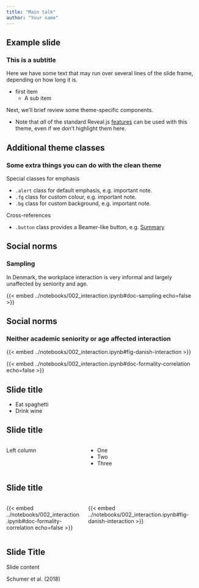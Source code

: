 ```yaml
---
title: "Main talk"
author: "Your name"
---
```


## Example slide

### This is a subtitle

Here we have some text that may run over several lines of the slide frame,
depending on how long it is.

- first item 
    - A sub item

Next, we'll brief review some theme-specific components.

- Note that _all_ of the standard Reveal.js
[features](https://quarto.org/docs/presentations/revealjs/)
can be used with this theme, even if we don't highlight them here.

## Additional theme classes

### Some extra things you can do with the clean theme

Special classes for emphasis

- `.alert` class for default emphasis, e.g. [important note]{.alert}.
- `.fg` class for custom colour, e.g. [important note]{.fg style="--col: #e64173"}.
- `.bg` class for custom background, e.g. [important note]{.bg style="--col: #e64173"}.

Cross-references

- `.button` class provides a Beamer-like button, e.g.
[[Summary]{.button}](#sec-summary)


## Social norms

### Sampling

In Denmark, the workplace interaction is very informal and largely unaffected by seniority and age. 

{{< embed ../notebooks/002_interaction.ipynb#doc-sampling echo=false >}}

## Social norms

### Neither academic seniority or age affected interaction

{{< embed ../notebooks/002_interaction.ipynb#fig-danish-interaction >}}

{{< embed ../notebooks/002_interaction.ipynb#doc-formality-correlation echo=false >}}

## Slide title

::: {.incremental}
- Eat spaghetti
- Drink wine
:::

## Slide title

:::: {.columns}

::: {.column width="40%"}
Left column
:::

::: {.column width="60%"}
- One
- Two
- Three
:::

::::

## Slide title

:::: {.columns}

::: {.column width="40%"}
{{< embed ../notebooks/002_interaction.ipynb#doc-formality-correlation echo=false >}}
:::

::: {.column width="60%"}
{{< embed ../notebooks/002_interaction.ipynb#fig-danish-interaction >}}
:::

::::

## Slide Title

Slide content

::: aside
Schumer et al. (2018)
:::